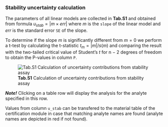 ### Stability uncertainty calculation

The parameters of all linear models are collected in **Tab.S1** and obtained from formula 
$u_{stab}=|m \times err|$ where $m$ is the `slope` of the linear model and $err$ is 
the standard error `SE` of the slope. 

To determine if the slope $m$ is significantly different from $m=0$ we perform a t-test by 
calculating the t-statistic $t_m = |m| / s(m)$ and comparing the result with the two-tailed 
critical value of Student’s $t$ for n − 2 degrees of freedom to obtain the P-values in column `P`.

![**Tab.S1** Calculation of uncertainty contributions from stability assay](fig/S_Modul_Tab1.png)

***Note!***
Clicking on a table row will display the analysis for the analyte specified in this row.

Values from column `u_stab` can be transfered to the material table of the certification module 
in case that matching analyte names are found (analyte names are depicted in red if not found).
